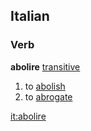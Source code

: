==Italian==
===Verb===
'''abolire''' [[transitive]]
# to [[abolish]]
# to [[abrogate]]
{{it-conj-ire-b|abol|Avere}}

[[it:abolire]]